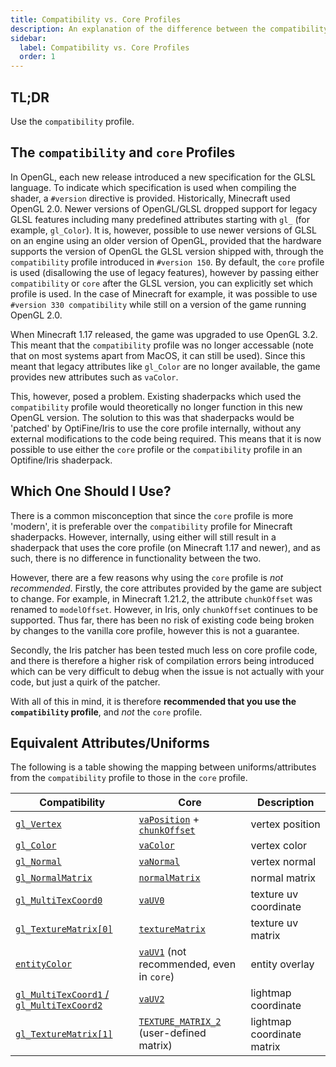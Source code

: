 ```yaml
---
title: Compatibility vs. Core Profiles
description: An explanation of the difference between the compatibility and core profiles.
sidebar:
  label: Compatibility vs. Core Profiles
  order: 1
---
```


## TL;DR
Use the `compatibility` profile.

## The `compatibility` and `core` Profiles
In OpenGL, each new release introduced a new specification for the GLSL language. To indicate which specification is used when compiling the shader, a `#version` directive is provided. Historically, Minecraft used OpenGL 2.0. Newer versions of OpenGL/GLSL dropped support for legacy GLSL features including many predefined attributes starting with `gl_` (for example, `gl_Color`). It is, however, possible to use newer versions of GLSL on an engine using an older version of OpenGL, provided that the hardware supports the version of OpenGL the GLSL version shipped with, through the `compatibility` profile introduced in `#version 150`. By default, the `core` profile is used (disallowing the use of legacy features), however by passing either `compatibility` or `core` after the GLSL version, you can explicitly set which profile is used. In the case of Minecraft for example, it was possible to use `#version 330 compatibility` while still on a version of the game running OpenGL 2.0.

When Minecraft 1.17 released, the game was upgraded to use OpenGL 3.2. This meant that the `compatibility` profile was no longer accessable (note that on most systems apart from MacOS, it can still be used). Since this meant that legacy attributes like `gl_Color` are no longer available, the game provides new attributes such as `vaColor`.

This, however, posed a problem. Existing shaderpacks which used the `compatibility` profile would theoretically no longer function in this new OpenGL version. The solution to this was that shaderpacks would be 'patched' by OptiFine/Iris to use the core profile internally, without any external modifications to the code being required. This means that it is now possible to use either the `core` profile or the `compatibility` profile in an Optifine/Iris shaderpack.

## Which One Should I Use?

There is a common misconception that since the `core` profile is more 'modern', it is preferable over the `compatibility` profile for Minecraft shaderpacks. However, internally, using either will still result in a shaderpack that uses the core profile (on Minecraft 1.17 and newer), and as such, there is no difference in functionality between the two.

However, there are a few reasons why using the `core` profile is *not recommended*. Firstly, the core attributes provided by the game are subject to change. For example, in Minecraft 1.21.2, the attribute `chunkOffset` was renamed to `modelOffset`. However, in Iris, only `chunkOffset` continues to be supported. Thus far, there has been no risk of existing code being broken by changes to the vanilla core profile, however this is not a guarantee.

Secondly, the Iris patcher has been tested much less on core profile code, and there is therefore a higher risk of compilation errors being introduced which can be very difficult to debug when the issue is not actually with your code, but just a quirk of the patcher.

With all of this in mind, it is therefore **recommended that you use the `compatibility` profile**, and *not* the `core` profile.

## Equivalent Attributes/Uniforms
The following is a table showing the mapping between uniforms/attributes from the `compatibility` profile to those in the `core` profile.

| Compatibility							  	   			| Core																	   		| Description			|
| --------------------------------------------------------------------------------------------- | ----------------------------------------------------------------------------------------------------------------------------------------------------- | ----------------------------- |
| [`gl_Vertex`](/current/reference/attributes/gl_vertex)	 				| [`vaPosition`](/current/reference/attributes/gl_vertex/#in-vec3-vaposition) + [`chunkOffset`](/current/reference/uniforms/rendering#chunkoffset)   	| vertex position		|
| [`gl_Color`](/current/reference/attributes/gl_color/)	  					| [`vaColor`](/current/reference/attributes/gl_color/#in-vec3-vacolor)									   		| vertex color	   		|
| [`gl_Normal`](/current/reference/attributes/gl_normal)	  					| [`vaNormal`](/current/reference/attributes/gl_normal#in-vec3-vanormal)									 	| vertex normal	  		|
| [`gl_NormalMatrix`](/current/reference/uniforms/matrices#gl_normalmatrix)			| [`normalMatrix`](/current/reference/uniforms/matrices#normalmatrix)											| normal matrix	  		|
| [`gl_MultiTexCoord0`](/current/reference/attributes/gl_multitexcoord0)   			| [`vaUV0`](/current/reference/attributes/gl_multitexcoord0#in-vec2-vauv0)									   	| texture uv coordinate  	|
| [`gl_TextureMatrix[0]`](/current/reference/uniforms/matrices/#gl_texturematrix0)		| [`textureMatrix`](/current/reference/uniforms/matrices#gl_texturematrix0)								  		| texture uv matrix	  	|
| [`entityColor`](/current/reference/uniforms/rendering#entitycolor) 				| [`vaUV1`](/current/reference/attributes/vauv1) (not recommended, even in `core`)								   	| entity overlay	 	|
| [`gl_MultiTexCoord1` / `gl_MultiTexCoord2`](/current/reference/attributes/gl_multitexcoord1)	| [`vaUV2`](/current/reference/attributes/gl_multitexcoord1#in-ivec2-vauv2)									 	| lightmap coordinate		|
| [`gl_TextureMatrix[1]`](/current/reference/uniforms/matrices/#gl_texturematrix0)		| [`TEXTURE_MATRIX_2`](/current/reference/uniforms/matrices/#gl_texturematrix0) (user-defined matrix)					   		| lightmap coordinate matrix 	|
